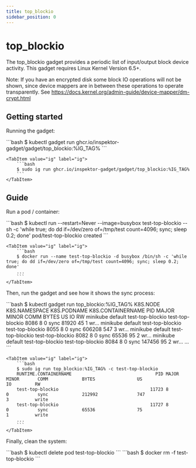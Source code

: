 ```yaml
---
title: top_blockio
sidebar_position: 0
---
```



# top_blockio

The top_blockio gadget provides a periodic list of input/output block device activity.
This gadget requires Linux Kernel Version 6.5+.

Note: If you have an encrypted disk some block IO operations will not be shown, since device mappers are in between these operations to operate transparently. See https://docs.kernel.org/admin-guide/device-mapper/dm-crypt.html

## Getting started

Running the gadget:

<Tabs groupId="env">
    <TabItem value="kubectl-gadget" label="kubectl gadget">
        ```bash
        $ kubectl gadget run ghcr.io/inspektor-gadget/gadget/top_blockio:%IG_TAG%
        ```
    </TabItem>

    <TabItem value="ig" label="ig">
        ```bash
        $ sudo ig run ghcr.io/inspektor-gadget/gadget/top_blockio:%IG_TAG%
        ```
    </TabItem>
</Tabs>

## Guide

Run a pod / container:

<Tabs groupId="env">
    <TabItem value="kubectl-gadget" label="kubectl gadget">
        ```bash
        $ kubectl run --restart=Never --image=busybox test-top-blockio -- sh -c 'while true; do dd if=/dev/zero of=/tmp/test count=4096; sync; sleep 0.2; done'
        pod/test-top-blockio created
        ```
    </TabItem>

    <TabItem value="ig" label="ig">
        ```bash
        $ docker run --name test-top-blockio -d busybox /bin/sh -c 'while true; do dd if=/dev/zero of=/tmp/test count=4096; sync; sleep 0.2; done'
        ...
        ```
    </TabItem>
</Tabs>

Then, run the gadget and see how it shows the sync process:

<Tabs groupId="env">
    <TabItem value="kubectl-gadget" label="kubectl gadget">
        ```bash
        $ kubectl gadget run top_blockio:%IG_TAG%
        K8S.NODE            K8S.NAMESPACE       K8S.PODNAME         K8S.CONTAINERNAME          PID MAJOR      MINOR      COMM       BYTES      US        IO        RW 
        minikube            default             test-top-blockio    test-top-blockio          8086 8          0          sync       81920      45        1         wr…
        minikube            default             test-top-blockio    test-top-blockio          8055 8          0          sync       606208     547       3         wr…
        minikube            default             test-top-blockio    test-top-blockio          8082 8          0          sync       65536      95        2         wr…
        minikube            default             test-top-blockio    test-top-blockio          8084 8          0          sync       147456     95        2         wr…
        ...
        ```
    </TabItem>

    <TabItem value="ig" label="ig">
        ```bash
        $ sudo ig run top_blockio:%IG_TAG% -c test-top-blockio
        RUNTIME.CONTAINERNAME                                PID MAJOR       MINOR       COMM             BYTES                US                   IO         RW     
        test-top-blockio                                   11723 8           0           sync             212992               747                  3          write  
        test-top-blockio                                   11727 8           0           sync             65536                75                   1          write  
        ...
        ```
    </TabItem>
</Tabs>

Finally, clean the system:

<Tabs groupId="env">
<TabItem value="kubectl-gadget" label="kubectl gadget">
```bash
$ kubectl delete pod test-top-blockio
```
</TabItem>

<TabItem value="ig" label="ig">
```bash
$ docker rm -f test-top-blockio
```
</TabItem>
</Tabs>